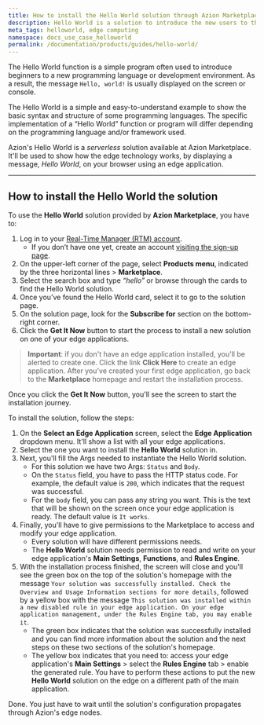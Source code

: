 ```yaml
---
title: How to install the Hello World solution through Azion Marketplace
description: Hello World is a solution to introduce the new users to the edge.
meta_tags: helloworld, edge computing
namespace: docs_use_case_helloworld
permalink: /documentation/products/guides/hello-world/
---
```


The Hello World function is a simple program often used to introduce beginners to a new programming language or development environment. As a result, the message `Hello, world!` is usually displayed on the screen or console.

The Hello World is a simple and easy-to-understand example to show the basic syntax and structure of some programming languages. The specific implementation of a “Hello World” function or program will differ depending on the programming language and/or framework used.

Azion's Hello World is a *serverless* solution available at Azion Marketplace. It'll be used to show how the edge technology works, by displaying a message, *Hello World*, on your browser using an edge application.

---

## How to install the Hello World the solution

To use the **Hello World** solution provided by **Azion Marketplace**, you have to:

1. Log in to your [Real-Time Manager (RTM) account](https://manager.azion.com/).
    - If you don’t have one yet, create an account [visiting the sign-up page](https://manager.azion.com/signup).
2. On the upper-left corner of the page, select **Products menu**, indicated by the three horizontal lines > **Marketplace**.
3. Select the search box and type *“hello”* or browse through the cards to find the Hello World solution.
4. Once you’ve found the Hello World card, select it to go to the solution page.
5. On the solution page, look for the **Subscribe for** section on the bottom-right corner.
6. Click the **Get It Now** button to start the process to install a new solution on one of your edge applications.

> **Important**: if you don't have an edge application installed, you'll be alerted to create one. Click the link **Click Here** to create an edge application. After you've created your first edge application, go back to the **Marketplace** homepage and restart the installation process.

Once you click the **Get It Now** button, you'll see the screen to start the installation journey.

To install the solution, follow the steps:

1. On the **Select an Edge Application** screen, select the **Edge Application** dropdown menu. It'll show a list with all your edge applications.
2. Select the one you want to install the **Hello World** solution in.
3. Next, you'll fill the Args needed to instantiate the Hello World solution.
    - For this solution we have two Args: `Status` and `Body`.
    - On the `Status` field, you have to pass the HTTP status code. For example, the default value is `200`, which indicates that the request was successful.
    - For the `body` field, you can pass any string you want. This is the text that will be shown on the screen once your edge application is ready. The default value is `It works`.
4. Finally, you'll have to give permissions to the Marketplace to access and modify your edge application.
    - Every solution will have different permissions needs.
    - The **Hello World** solution needs permission to read and write on your edge application's **Main Settings**, **Functions**, and **Rules Engine**.
5. With the installation process finished, the screen will close and you'll see the green box on the top of the solution's homepage with the message `Your solution was successfully installed. Check the Overview and Usage Information sections for more details`, followed by a yellow box with the message `This solution was installed within a new disabled rule in your edge application. On your edge application management, under the Rules Engine tab, you may enable it`.
    - The green box indicates that the solution was successfully installed and you can find more information about the solution and the next steps on these two sections of the solution's homepage.
    - The yellow box indicates that you need to: access your edge application's **Main Settings** > select the **Rules Engine** tab > enable the generated rule. You have to perform these actions to put the new **Hello World** solution on the edge on a different path of the main application.

Done. You just have to wait until the solution's configuration propagates through Azion's edge nodes.
